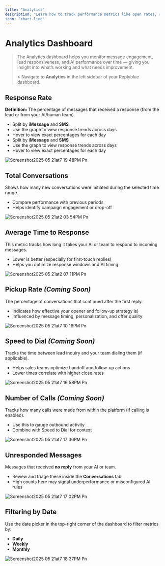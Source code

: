 ```yaml
---
title: "Analytics"
description: "Learn how to track performance metrics like open rates, replies, and engagement"
icon: "chart-line"
---
```


# Analytics Dashboard

> The Analytics dashboard helps you monitor message engagement, lead responsiveness, and AI performance over time — giving you insight into what’s working and what needs improvement.
>
> \> Navigate to **Analytics** in the left sidebar of your Replyblue dashboard.

## <Icon icon="reply" />  Response Rate

**Definition:** The percentage of messages that received a response (from the lead or from your AI/human team).

- Split by **iMessage** and **SMS**
- Use the graph to view response trends across days
- Hover to view exact percentages for each day
- Split by **iMessage** and **SMS**
- Use the graph to view response trends across days
- Hover to view exact percentages for each day

![Screenshot2025 05 21at7 19 48PM Pn](/images/Screenshot2025-05-21at7.19.48PM.png)

## <Icon icon="phone" /> Total Conversations

Shows how many new conversations were initiated during the selected time range.

- Compare performance with previous periods
- Helps identify campaign engagement or drop-off

![Screenshot2025 05 21at2 03 54PM Pn](/Screenshot2025-05-21at2.03.54PM.png)

## <Icon icon="clock-two" />  Average Time to Response

This metric tracks how long it takes your AI or team to respond to incoming messages.

- Lower is better (especially for first-touch replies)
- Helps you optimize response windows and AI timing

![Screenshot2025 05 21at2 07 11PM Pn](/images/Screenshot2025-05-21at2.07.11PM.png)

## <Icon icon="chart-line" />  Pickup Rate _(Coming Soon)_

The percentage of conversations that continued after the first reply.

- Indicates how effective your opener and follow-up strategy is)
- Influenced by message timing, personalization, and offer quality

![Screenshot2025 05 21at7 10 16PM Pn](/images/Screenshot2025-05-21at7.10.16PM.png)

## <Icon icon="clock-two" /> Speed to Dial _(Coming Soon)_

Tracks the time between lead inquiry and your team dialing them (if applicable).

- Helps sales teams optimize handoff and follow-up actions
- Lower times correlate with higher close rates

![Screenshot2025 05 21at7 16 58PM Pn](/images/Screenshot2025-05-21at7.16.58PM.png)

## <Icon icon="clock-two" /> Number of Calls _(Coming Soon)_

Tracks how many calls were made from within the platform (if calling is enabled).

- Use this to gauge outbound activity
- Combine with Speed to Dial for context

![Screenshot2025 05 21at7 17 36PM Pn](/images/Screenshot2025-05-21at7.17.36PM.png)

## <Icon icon="clock-two" />  Unresponded Messages

Messages that received **no reply** from your AI or team.

- Review and triage these inside the **Conversations** tab
- High counts here may signal underperformance or misconfigured AI rules

![Screenshot2025 05 21at7 17 02PM Pn](/images/Screenshot2025-05-21at7.17.02PM.png)

## <Icon icon="clock-two" />  Filtering by Date

Use the date picker in the top-right corner of the dashboard to filter metrics by:

- **Daily**
- **Weekly**
- **Monthly**

![Screenshot2025 05 21at7 18 37PM Pn](/images/Screenshot2025-05-21at7.18.37PM.png)